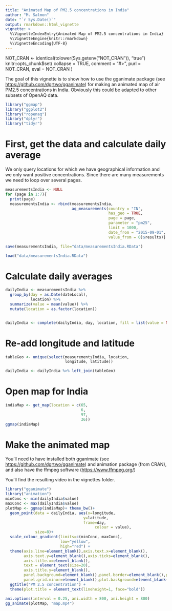 ```yaml
---
title: "Animated Map of PM2.5 concentrations in India"
author: "M. Salmon"
date: "`r Sys.Date()`"
output: rmarkdown::html_vignette
vignette: >
  %\VignetteIndexEntry{Animated Map of PM2.5 concentrations in India}
  %\VignetteEngine{knitr::rmarkdown}
  %\VignetteEncoding{UTF-8}
---
```

NOT_CRAN <- identical(tolower(Sys.getenv("NOT_CRAN")), "true")
knitr::opts_chunk$set(
  collapse = TRUE,
  comment = "#>",
  purl = NOT_CRAN,
  eval = NOT_CRAN
)

The goal of this vignette is to show how to use the gganimate package (see <https://github.com/dgrtwo/gganimate>) for making an animated map of air PM2.5 concentrations in India. Obviously this could be adapted to other subsets of OpenAQ data.

```r
library("ggmap")
library("ggplot2")
library("ropenaq")
library("dplyr")
library("tidyr")
```


# First, get the data and calculate daily average

We only query locations for which we have geographical information and we only want positive concentrations. Since there are many measurements we need to loop over several pages.

```r
measurementsIndia <- NULL
for (page in 1:7){
  print(page)
  measurementsIndia <- rbind(measurementsIndia,
                             aq_measurements(country = "IN", 
                                             has_geo = TRUE, 
                                             page = page,
                                             parameter = "pm25", 
                                             limit = 1000,
                                             date_from = "2015-09-01",
                                             value_from = 0)$results)}
```

```r
save(measurementsIndia, file="data/measurementsIndia.RData")
```


```r
load("data/measurementsIndia.RData")
```

# Calculate daily averages

```r
dailyIndia <- measurementsIndia %>%
  group_by(day = as.Date(dateLocal),
           location) %>%
  summarize(value = mean(value)) %>%
  mutate(location = as.factor(location))


dailyIndia <- complete(dailyIndia, day, location, fill = list(value = NA))
```

# Re-add longitude and latitude

```r
tableGeo <- unique(select(measurementsIndia, location,
                          longitude, latitude))

dailyIndia <- dailyIndia %>% left_join(tableGeo)
```

# Open map for India
```r
indiaMap <- get_map(location = c(65,
                                 6,
                                 97,
                                 36))
ggmap(indiaMap)
```

# Make the animated map

You'll need to have installed both gganimate (see <https://github.com/dgrtwo/gganimate>) and animation package (from CRAN), and also have the ffmpeg software (<https://www.ffmpeg.org/>)

You'll find the resulting video in the vignettes folder.

```r
library("gganimate")
library("animation")
minConc <- min(dailyIndia$value)
maxConc <- max(dailyIndia$value)
plotMap <- ggmap(indiaMap)+ theme_bw()+
  geom_point(data = dailyIndia, aes(x=longitude,
                                  y=latitude,
                                  frame=day,
                                       colour = value),
             size=8)+
  scale_colour_gradient(limits=c(minConc, maxConc), 
                        low="yellow", 
                        high="red") +
  theme(axis.line=element_blank(),axis.text.x=element_blank(),
        axis.text.y=element_blank(),axis.ticks=element_blank(),
        axis.title.x=element_blank(),
        text = element_text(size=20),
        axis.title.y=element_blank(),
        panel.background=element_blank(),panel.border=element_blank(),panel.grid.major=element_blank(),
        panel.grid.minor=element_blank(),plot.background=element_blank())+
  ggtitle("PM 2.5 concentration") +
  theme(plot.title = element_text(lineheight=1, face="bold"))

ani.options(interval = 0.25, ani.width = 800, ani.height = 800)
gg_animate(plotMap, "map.mp4")
```
